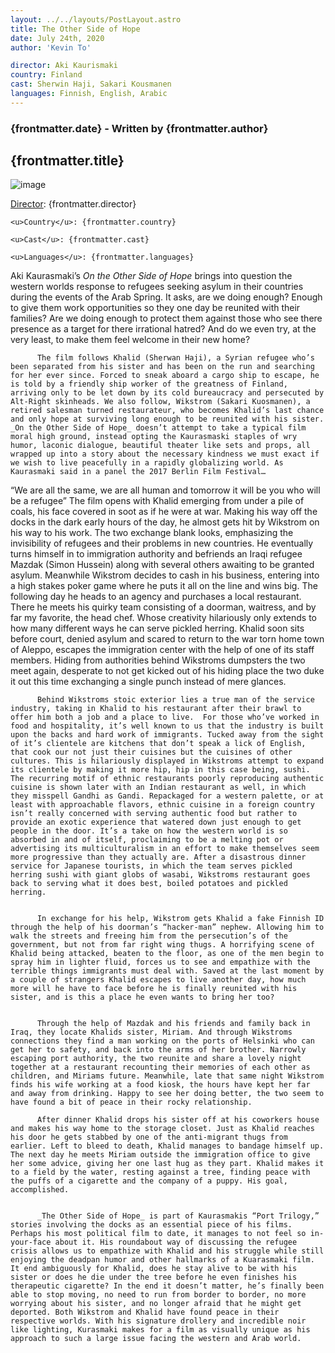 ```yaml
---
layout: ../../layouts/PostLayout.astro
title: The Other Side of Hope
date: July 24th, 2020
author: 'Kevin To'

director: Aki Kaurismaki
country: Finland
cast: Sherwin Haji, Sakari Kousmanen
languages: Finnish, English, Arabic
---
```


### {frontmatter.date} - Written by {frontmatter.author}

## {frontmatter.title}

![image](/postPictures/La%20Cienaga/28113id_022_w1600.jpeg)

<div class="film-info">
    <u>Director</u>: {frontmatter.director}

    <u>Country</u>: {frontmatter.country}

    <u>Cast</u>: {frontmatter.cast}

    <u>Languages</u>: {frontmatter.languages}

</div>

<article class="main-content">

Aki Kaurasmaki’s _On the Other Side of Hope_ brings into question the western worlds response to refugees seeking asylum in their countries during the events of the Arab Spring. It asks, are we doing enough? Enough to give them work opportunities so they one day be reunited with their families? Are we doing enough to protect them against those who see there presence as a target for there irrational hatred? And do we even try, at the very least, to make them feel welcome in their new home?

          The film follows Khalid (Sherwan Haji), a Syrian refugee who’s been separated from his sister and has been on the run and searching for her ever since. Forced to sneak aboard a cargo ship to escape, he is told by a friendly ship worker of the greatness of Finland, arriving only to be let down by its cold bureaucracy and persecuted by Alt-Right skinheads. We also follow, Wikstrom (Sakari Kuosmanen), a retired salesman turned restaurateur, who becomes Khalid’s last chance and only hope at surviving long enough to be reunited with his sister. _On the Other Side of Hope_ doesn’t attempt to take a typical film moral high ground, instead opting the Kaurasmaski staples of wry humor, laconic dialogue, beautiful theater like sets and props, all wrapped up into a story about the necessary kindness we must exact if we wish to live peacefully in a rapidly globalizing world. As Kaurasmaki said in a panel the 2017 Berlin Film Festival…

“We are all the same, we are all human and tomorrow it will be you who will be a refugee”
The film opens with Khalid emerging from under a pile of coals, his face covered in soot as if he were at war. Making his way off the docks in the dark early hours of the day, he almost gets hit by Wikstrom on his way to his work. The two exchange blank looks, emphasizing the invisibility of refugees and their problems in new countries. He eventually turns himself in to immigration authority and befriends an Iraqi refugee Mazdak (Simon Hussein) along with several others awaiting to be granted asylum. Meanwhile Wikstrom decides to cash in his business, entering into a high stakes poker game where he puts it all on the line and wins big. The following day he heads to an agency and purchases a local restaurant. There he meets his quirky team consisting of a doorman, waitress, and by far my favorite, the head chef. Whose creativity hilariously only extends to how many different ways he can serve pickled herring. Khalid soon sits before court, denied asylum and scared to return to the war torn home town of Aleppo, escapes the immigration center with the help of one of its staff members. Hiding from authorities behind Wikstroms dumpsters the two meet again, desperate to not get kicked out of his hiding place the two duke it out this time exchanging a single punch instead of mere glances.

          Behind Wikstroms stoic exterior lies a true man of the service industry, taking in Khalid to his restaurant after their brawl to offer him both a job and a place to live.  For those who’ve worked in food and hospitality, it’s well known to us that the industry is built upon the backs and hard work of immigrants. Tucked away from the sight of it’s clientele are kitchens that don’t speak a lick of English, that cook our not just their cuisines but the cuisines of other cultures. This is hilariously displayed in Wikstroms attempt to expand its clientele by making it more hip, hip in this case being, sushi. The recurring motif of ethnic restaurants poorly reproducing authentic cuisine is shown later with an Indian restaurant as well, in which they misspell Gandhi as Gandi. Repackaged for a western palette, or at least with approachable flavors, ethnic cuisine in a foreign country isn’t really concerned with serving authentic food but rather to provide an exotic experience that watered down just enough to get people in the door. It’s a take on how the western world is so absorbed in and of itself, proclaiming to be a melting pot or advertising its multiculturalism in an effort to make themselves seem more progressive than they actually are. After a disastrous dinner service for Japanese tourists, in which the team serves pickled herring sushi with giant globs of wasabi, Wikstroms restaurant goes back to serving what it does best, boiled potatoes and pickled herring.


          In exchange for his help, Wikstrom gets Khalid a fake Finnish ID through the help of his doorman’s “hacker-man” nephew. Allowing him to walk the streets and freeing him from the persecution’s of the government, but not from far right wing thugs. A horrifying scene of Khalid being attacked, beaten to the floor, as one of the men begin to spray him in lighter fluid, forces us to see and empathize with the terrible things immigrants must deal with. Saved at the last moment by a couple of strangers Khalid escapes to live another day, how much more will he have to face before he is finally reunited with his sister, and is this a place he even wants to bring her too?


          Through the help of Mazdak and his friends and family back in Iraq, they locate Khalids sister, Miriam. And through Wikstroms connections they find a man working on the ports of Helsinki who can get her to safety, and back into the arms of her brother. Narrowly escaping port authority, the two reunite and share a lovely night together at a restaurant recounting their memories of each other as children, and Miriams future. Meanwhile, late that same night Wikstrom finds his wife working at a food kiosk, the hours have kept her far and away from drinking. Happy to see her doing better, the two seem to have found a bit of peace in their rocky relationship.

          After dinner Khalid drops his sister off at his coworkers house and makes his way home to the storage closet. Just as Khalid reaches his door he gets stabbed by one of the anti-migrant thugs from earlier. Left to bleed to death, Khalid manages to bandage himself up. The next day he meets Miriam outside the immigration office to give her some advice, giving her one last hug as they part. Khalid makes it to a field by the water, resting against a tree, finding peace with the puffs of a cigarette and the company of a puppy. His goal, accomplished.


          _The Other Side of Hope_ is part of Kaurasmakis “Port Trilogy,” stories involving the docks as an essential piece of his films. Perhaps his most political film to date, it manages to not feel so in-your-face about it. His roundabout way of discussing the refugee crisis allows us to empathize with Khalid and his struggle while still enjoying the deadpan humor and other hallmarks of a Kuarasmaki film. It end ambiguously for Khalid, does he stay alive to be with his sister or does he die under the tree before he even finishes his therapeutic cigarette? In the end it doesn’t matter, he’s finally been able to stop moving, no need to run from border to border, no more worrying about his sister, and no longer afraid that he might get deported. Both Wikstrom and Khalid have found peace in their respective worlds. With his signature drollery and incredible noir like lighting, Kurasmaki makes for a film as visually unique as his approach to such a large issue facing the western and Arab world.

</article>
